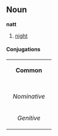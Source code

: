 =={{sv}}==
==Noun==
'''natt'''

#[[night]]

====Conjugations====
{| border=1 cellspacing=0 
| bgcolor=#FFFFF0 colspan=5 align=center | '''Common''' 
|- 
|- bgcolor=#FFFFF0 align=center 
! rowspan=2 | 
| colspan=2 width=105 | ''Singular'' 
| colspan=2 | ''Plural'' 
|- bgcolor=#FFFFF0 align=center 
| width=105 | ''Indefinite'' 
| width=105 | ''Definite'' 
| width=105 | ''Indefinite'' 
|  width=105 | ''Definite'' 
|- align=center 
| width=105 bgcolor=#FFFFF0 | ''Nominative'' 
| [[natt]] 
| [[natten]] 
| [[nätter]] 
| [[nätterna]] 
|- align=center 
| width=105 bgcolor=#FFFFF0 | ''Genitive'' 
| [[natts]] 
| [[nattens]] 
| [[nätters]] 
| [[nätternas]] 
|}